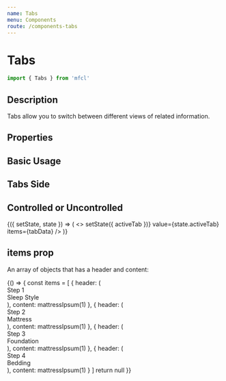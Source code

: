 ```yaml
---
name: Tabs
menu: Components
route: /components-tabs
---
```



# Tabs

```javascript
import { Tabs } from 'mfcl'
```

## Description

Tabs allow you to switch between different views of related information.

## Properties

<Props of={Tabs} />

## Basic Usage

<Playground>
  <Tabs name="default" items={tabData} />
</Playground>

## Tabs Side

<Playground>
  <Tabs name="side" position="left" items={tabData} />
</Playground>

## Controlled or Uncontrolled

<Playground>
  <Component initialState={{ activeTab: 1 }}>
    {({ setState, state }) => (
      <>
        <Tabs
          name="controlled"
          onChange={(activeTab) => setState({ activeTab })}
          value={state.activeTab}
          items={tabData}
        />
        <Tabs name="uncontrolled" defaultValue={3} items={tabData} />
      </>
    )}
  </Component>
</Playground>

## items prop

An array of objects that has a header and content:

<Playground>
  {() => {
    const items = [
    {
      header: (
        <div data-index={0}>
          <div data-index={0}>
            Step 1
          </div>
          <div data-index={0}>
            Sleep Style
          </div>
        </div>
      ),
      content: mattressIpsum(1)
    },
    {
      header: (
        <div data-index={1}>
          <div data-index={1}>
            Step 2
          </div>
          <div data-index={1}>
            Mattress
          </div>
        </div>
      ),
      content: mattressIpsum(1)
    },
    {
      header: (
        <div data-index={2}>
          <div data-index={2}>
            Step 3
          </div>
          <div data-index={2}>
            Foundation
          </div>
        </div>
      ),
      content: mattressIpsum(1)
    },
    {
      header: (
        <div data-index={3}>
          <div data-index={3}>
            Step 4
          </div>
          <div data-index={3}>
            Bedding
          </div>
        </div>
      ),
      content: mattressIpsum(1)
    }
]
  return null
}}

</Playground>
